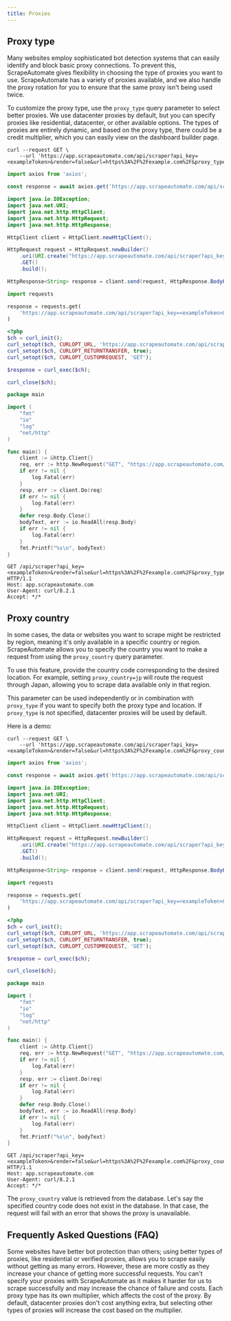 ```yaml
---
title: Proxies
---
```


## Proxy type

Many websites employ sophisticated bot detection systems that can easily identify and block basic proxy connections. To prevent this, ScrapeAutomate gives flexibility in choosing the type of proxies you want to use. ScrapeAutomate has a variety of proxies available, and we also handle the proxy rotation for you to ensure that the same proxy isn't being used twice.

To customize the proxy type, use the `proxy_type` query parameter to select better proxies. We use datacenter proxies by default, but you can specify proxies like residential, datacenter, or other available options. The types of proxies are entirely dynamic, and based on the proxy type, there could be a credit multiplier, which you can easily view on the dashboard builder page.


<CodeGroup>

```shell cURL
curl --request GET \
    --url 'https://app.scrapeautomate.com/api/scraper?api_key=<exampleToken>&render=false&url=https%3A%2F%2Fexample.com%2F&proxy_type=residential'  
```
       

```javascript Node.js
import axios from 'axios';

const response = await axios.get('https://app.scrapeautomate.com/api/scraper?api_key=<exampleToken>&render=false&url=https%3A%2F%2Fexample.com%2F&proxy_type=residential');  
```
    

```java Java
import java.io.IOException;
import java.net.URI;
import java.net.http.HttpClient;
import java.net.http.HttpRequest;
import java.net.http.HttpResponse;

HttpClient client = HttpClient.newHttpClient();

HttpRequest request = HttpRequest.newBuilder()
    .uri(URI.create("https://app.scrapeautomate.com/api/scraper?api_key=<exampleToken>&render=false&url=https%3A%2F%2Fexample.com%2F&proxy_type=residential"))
    .GET()
    .build();

HttpResponse<String> response = client.send(request, HttpResponse.BodyHandlers.ofString());  
```
    

```python Python
import requests

response = requests.get(
    'https://app.scrapeautomate.com/api/scraper?api_key=<exampleToken>&render=false&url=https%3A%2F%2Fexample.com%2F&proxy_type=residential',
)  
```
    

```php PHP
<?php
$ch = curl_init();
curl_setopt($ch, CURLOPT_URL, 'https://app.scrapeautomate.com/api/scraper?api_key=<exampleToken>&render=false&url=https%3A%2F%2Fexample.com%2F&proxy_type=residential');
curl_setopt($ch, CURLOPT_RETURNTRANSFER, true);
curl_setopt($ch, CURLOPT_CUSTOMREQUEST, 'GET');

$response = curl_exec($ch);

curl_close($ch);  
```
    

```go Go
package main

import (
	"fmt"
	"io"
	"log"
	"net/http"
)

func main() {
	client := &http.Client{}
	req, err := http.NewRequest("GET", "https://app.scrapeautomate.com/api/scraper?api_key=<exampleToken>&render=false&url=https%3A%2F%2Fexample.com%2F&proxy_type=residential", nil)
	if err != nil {
		log.Fatal(err)
	}
	resp, err := client.Do(req)
	if err != nil {
		log.Fatal(err)
	}
	defer resp.Body.Close()
	bodyText, err := io.ReadAll(resp.Body)
	if err != nil {
		log.Fatal(err)
	}
	fmt.Printf("%s\n", bodyText)
}  
```
    

```http HTTP
GET /api/scraper?api_key=<exampleToken>&render=false&url=https%3A%2F%2Fexample.com%2F&proxy_type=residential HTTP/1.1
Host: app.scrapeautomate.com
User-Agent: curl/8.2.1
Accept: */*  
```
    
</CodeGroup>
    

## Proxy country

In some cases, the data or websites you want to scrape might be restricted by region, meaning it's only available in a specific country or region. ScrapeAutomate allows you to specify the country you want to make a request from using the `proxy_country` query parameter.

To use this feature, provide the country code corresponding to the desired location. For example, setting `proxy_country=jp` will route the request through Japan, allowing you to scrape data available only in that region.

This parameter can be used independently or in combination with `proxy_type` if you want to specify both the proxy type and location. If `proxy_type` is not specified, datacenter proxies will be used by default.

Here is a demo:


<CodeGroup>

```shell cURL
curl --request GET \
    --url 'https://app.scrapeautomate.com/api/scraper?api_key=<exampleToken>&render=false&url=https%3A%2F%2Fexample.com%2F&proxy_country=jp'  
```
       

```javascript Node.js
import axios from 'axios';

const response = await axios.get('https://app.scrapeautomate.com/api/scraper?api_key=<exampleToken>&render=false&url=https%3A%2F%2Fexample.com%2F&proxy_country=jp');  
```
    

```java Java
import java.io.IOException;
import java.net.URI;
import java.net.http.HttpClient;
import java.net.http.HttpRequest;
import java.net.http.HttpResponse;

HttpClient client = HttpClient.newHttpClient();

HttpRequest request = HttpRequest.newBuilder()
    .uri(URI.create("https://app.scrapeautomate.com/api/scraper?api_key=<exampleToken>&render=false&url=https%3A%2F%2Fexample.com%2F&proxy_country=jp"))
    .GET()
    .build();

HttpResponse<String> response = client.send(request, HttpResponse.BodyHandlers.ofString());  
```
    

```python Python
import requests

response = requests.get(
    'https://app.scrapeautomate.com/api/scraper?api_key=<exampleToken>&render=false&url=https%3A%2F%2Fexample.com%2F&proxy_country=jp',
)  
```
    

```php PHP
<?php
$ch = curl_init();
curl_setopt($ch, CURLOPT_URL, 'https://app.scrapeautomate.com/api/scraper?api_key=<exampleToken>&render=false&url=https%3A%2F%2Fexample.com%2F&proxy_country=jp');
curl_setopt($ch, CURLOPT_RETURNTRANSFER, true);
curl_setopt($ch, CURLOPT_CUSTOMREQUEST, 'GET');

$response = curl_exec($ch);

curl_close($ch);  
```
    

```go Go
package main

import (
	"fmt"
	"io"
	"log"
	"net/http"
)

func main() {
	client := &http.Client{}
	req, err := http.NewRequest("GET", "https://app.scrapeautomate.com/api/scraper?api_key=<exampleToken>&render=false&url=https%3A%2F%2Fexample.com%2F&proxy_country=jp", nil)
	if err != nil {
		log.Fatal(err)
	}
	resp, err := client.Do(req)
	if err != nil {
		log.Fatal(err)
	}
	defer resp.Body.Close()
	bodyText, err := io.ReadAll(resp.Body)
	if err != nil {
		log.Fatal(err)
	}
	fmt.Printf("%s\n", bodyText)
}  
```
    

```http HTTP
GET /api/scraper?api_key=<exampleToken>&render=false&url=https%3A%2F%2Fexample.com%2F&proxy_country=jp HTTP/1.1
Host: app.scrapeautomate.com
User-Agent: curl/8.2.1
Accept: */*  
```
    
</CodeGroup>
    

The `proxy_country` value is retrieved from the database. Let's say the specified country code does not exist in the database. In that case, the request will fail with an error that shows the proxy is unavailable.

## Frequently Asked Questions (FAQ)

<Accordion title="Why should I use proxies?">
  Some websites have better bot protection than others; using better types of
  proxies, like residential or verified proxies, allows you to scrape easily
  without getting as many errors. However, these are more costly as they
  increase your chance of getting more successful requests.
</Accordion>

<Accordion title="Can I use my own proxies with ScrapeAutomate?">
  You can't specify your proxies with ScrapeAutomate as it makes it harder for
  us to scrape successfully and may increase the chance of failure and costs.
</Accordion>

<Accordion title="How much do different types of proxies cost?">
  Each proxy type has its own multiplier, which affects the cost of the proxy.
  By default, datacenter proxies don't cost anything extra, but selecting other
  types of proxies will increase the cost based on the multiplier.
</Accordion>
